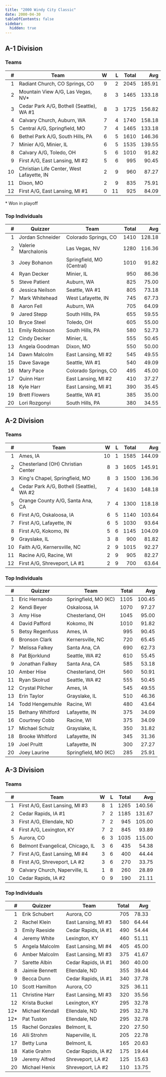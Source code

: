 ```yaml
---
title: "2000 Windy City Classic"
date: 2000-04-30
tableOfContents: false
sidebar:
  hidden: true
---
```


## A-1 Division

### Teams

|    # | Team                                      |    W |    L | Total |    Avg |
| ---: | ----------------------------------------- | ---: | ---: | ----: | -----: |
|    1 | Radiant Church, CO Springs, CO            |    9 |    2 |  2045 | 185.91 |
|    2 | Mountain View A/G, Las Vegas, NV*         |    8 |    3 |  1465 | 133.18 |
|    3 | Cedar Park A/G, Bothell (Seattle), WA #1  |    8 |    3 |  1725 | 156.82 |
|    4 | Calvary Church, Auburn, WA                |    7 |    4 |  1740 | 158.18 |
|    5 | Central A/G, Springfield, MO              |    7 |    4 |  1465 | 133.18 |
|    6 | Bethel Park A/G, South Hills, PA          |    6 |    5 |  1610 | 146.36 |
|    7 | Minier A/G, Minier, IL                    |    6 |    5 |  1535 | 139.55 |
|    8 | Calvary A/G, Toledo, OH                   |    5 |    6 |  1010 |  91.82 |
|    9 | First A/G, East Lansing, MI #2            |    5 |    6 |   995 |  90.45 |
|   10 | Christian Life Center, West Lafayette, IN |    2 |    9 |   960 |  87.27 |
|   11 | Dixon, MO                                 |    2 |    9 |   835 |  75.91 |
|   12 | First A/G, East Lansing, MI #1            |    0 |   11 |   925 |  84.09 |

\* Won in playoff

### Top Individuals

|    # | Quizzer             | Team                      | Total |    Avg |
| ---: | ------------------- | ------------------------- | ----: | -----: |
|    1 | Jordan Schneider    | Colorado Springs, CO      |  1410 | 128.18 |
|    2 | Valerie Marchalonis | Las Vegas, NV             |  1280 | 116.36 |
|    3 | Joey Bohanon        | Springfield, MO (Central) |  1010 |  91.82 |
|    4 | Ryan Decker         | Minier, IL                |   950 |  86.36 |
|    5 | Steve Patient       | Auburn, WA                |   825 |  75.00 |
|    6 | Jessica Neilson     | Seattle, WA #1            |   805 |  73.18 |
|    7 | Mark Whitehead      | West Lafayette, IN        |   745 |  67.73 |
|    8 | Aaron Fell          | Auburn, WA                |   705 |  64.09 |
|    9 | Jared Stepp         | South Hills, PA           |   655 |  59.55 |
|   10 | Bryce Steel         | Toledo, OH                |   605 |  55.00 |
|   11 | Emily Robinson      | South Hills, PA           |   580 |  52.73 |
|   12 | Cindy Decker        | Minier, IL                |   555 |  50.45 |
|   13 | Angela Goodman      | Dixon, MO                 |   550 |  50.00 |
|   14 | Dawn Malcolm        | East Lansing, MI #2       |   545 |  49.55 |
|   15 | Dave Savage         | Seattle, WA #1            |   540 |  49.09 |
|   16 | Mary Pace           | Colorado Springs, CO      |   495 |  45.00 |
|   17 | Quinn Harr          | East Lansing, MI #2       |   410 |  37.27 |
|   18 | Kyle Harr           | East Lansing, MI #1       |   390 |  35.45 |
|   19 | Brett Flowers       | Seattle, WA #1            |   385 |  35.00 |
|   20 | Lori Rozgonyi       | South Hills, PA           |   380 |  34.55 |

## A-2 Division

### Teams

|    # | Team                                     |    W |    L | Total |    Avg |
| ---: | ---------------------------------------- | ---: | ---: | ----: | -----: |
|    1 | Ames, IA                                 |   10 |    1 |  1585 | 144.09 |
|    2 | Chesterland (OH) Christian Center        |    8 |    3 |  1605 | 145.91 |
|    3 | King's Chapel, Springfield, MO           |    8 |    3 |  1500 | 136.36 |
|    4 | Cedar Park A/G, Bothell (Seattle), WA #2 |    7 |    4 |  1630 | 148.18 |
|    5 | Orange County A/G, Santa Ana, CA         |    7 |    4 |  1300 | 118.18 |
|    6 | First A/G, Oskaloosa, IA                 |    6 |    5 |  1140 | 103.64 |
|    7 | First A/G, Lafayette, IN                 |    6 |    5 |  1030 |  93.64 |
|    8 | First A/G, Kokomo, IN                    |    5 |    6 |  1145 | 104.09 |
|    9 | Grayslake, IL                            |    3 |    8 |   900 |  81.82 |
|   10 | Faith A/G, Kernersville, NC              |    2 |    9 |  1015 |  92.27 |
|   11 | Racine A/G, Racine, WI                   |    2 |    9 |   905 |  82.27 |
|   12 | First A/G, Shreveport, LA #1             |    2 |    9 |   700 |  63.64 |

### Top Individuals

|    # | Quizzer          | Team                 | Total |    Avg |
| ---: | ---------------- | -------------------- | ----: | -----: |
|    1 | Eric Hernando    | Springfield, MO (KC) |  1105 | 100.45 |
|    2 | Kendi Beyer      | Oskaloosa, IA        |  1070 |  97.27 |
|    3 | Amy Hise         | Chesterland, OH      |  1045 |  95.00 |
|    4 | David Pafford    | Kokomo, IN           |  1010 |  91.82 |
|    5 | Betsy Regenfuss  | Ames, IA             |   995 |  90.45 |
|    6 | Bronson Clark    | Kernersville, NC     |   720 |  65.45 |
|    7 | Melissa Falkey   | Santa Ana, CA        |   690 |  62.73 |
|    8 | Pat Bjorklund    | Seattle, WA #2       |   610 |  55.45 |
|    9 | Jonathan Falkey  | Santa Ana, CA        |   585 |  53.18 |
|   10 | Amber Hise       | Chesterland, OH      |   560 |  50.91 |
|   11 | Ryan Skolrud     | Seattle, WA #2       |   555 |  50.45 |
|   12 | Crystal Pilcher  | Ames, IA             |   545 |  49.55 |
|   13 | Erin Taylor      | Grayslake, IL        |   510 |  46.36 |
|   14 | Todd Hengemuhle  | Racine, WI           |   480 |  43.64 |
|   15 | Bethany Whitford | Lafayette, IN        |   375 |  34.09 |
|   16 | Courtney Cobb    | Racine, WI           |   375 |  34.09 |
|   17 | Michael Schulz   | Grayslake, IL        |   350 |  31.82 |
|   18 | Brooke Whitford  | Lafayette, IN        |   345 |  31.36 |
|   19 | Joel Pruitt      | Lafayette, IN        |   300 |  27.27 |
|   20 | Joey Laurine     | Springfield, MO (KC) |   285 |  25.91 |

## A-3 Division

### Teams

|    # | Team                             |    W |    L | Total |    Avg |
| ---: | -------------------------------- | ---: | ---: | ----: | -----: |
|    1 | First A/G, East Lansing, MI #3   |    8 |    1 |  1265 | 140.56 |
|    2 | Cedar Rapids, IA #1              |    7 |    2 |  1185 | 131.67 |
|    3 | First A/G, Ellendale, ND         |    7 |    2 |   945 | 105.00 |
|    4 | First A/G, Lexington, KY         |    7 |    2 |   845 |  93.89 |
|    5 | Aurora, CO                       |    6 |    3 |  1035 | 115.00 |
|    6 | Belmont Evangelical, Chicago, IL |    3 |    6 |   435 |  54.38 |
|    7 | First A/G, East Lansing, MI #4   |    3 |    6 |   400 |  44.44 |
|    8 | First A/G, Shreveport, LA #2     |    3 |    6 |   270 |  33.75 |
|    9 | Calvary Church, Naperville, IL   |    1 |    8 |   260 |  28.89 |
|   10 | Cedar Rapids, IA #2              |    0 |    9 |   190 |  21.11 |

### Top Individuals

|    # | Quizzer         | Team                | Total |   Avg |
| ---: | --------------- | ------------------- | ----: | ----: |
|    1 | Erik Schubert   | Aurora, CO          |   705 | 78.33 |
|    2 | Rachel Klein    | East Lansing, MI #3 |   580 | 64.44 |
|    3 | Emily Raeside   | Cedar Rapids, IA #1 |   490 | 54.44 |
|    4 | Jeremy White    | Lexington, KY       |   460 | 51.11 |
|    5 | Angela Malcolm  | East Lansing, MI #4 |   405 | 45.00 |
|    6 | Amber Malcolm   | East Lansing, MI #3 |   375 | 41.67 |
|    7 | Sarette Albin   | Cedar Rapids, IA #1 |   360 | 40.00 |
|    8 | Jaimie Bennett  | Ellendale, ND       |   355 | 39.44 |
|    9 | Becca Dunn      | Cedar Rapids, IA #1 |   340 | 37.78 |
|   10 | Scott Hamilton  | Aurora, CO          |   325 | 36.11 |
|   11 | Christine Harr  | East Lansing, MI #3 |   320 | 35.56 |
|   12 | Krista Buckel   | Lexington, KY       |   295 | 32.78 |
|  12* | Michael Kendall | Ellendale, ND       |   295 | 32.78 |
|  12* | Pat Tuston      | Ellendale, ND       |   295 | 32.78 |
|   15 | Rachel Gonzales | Belmont, IL         |   220 | 27.50 |
|   16 | Alli Strohm     | Naperville, IL      |   205 | 22.78 |
|   17 | Betty Luna      | Belmont, IL         |   165 | 20.63 |
|   18 | Katie Grahm     | Cedar Rapids, IA #2 |   175 | 19.44 |
|   19 | Jeremy Alfred   | Shreveport, LA #2   |   125 | 15.63 |
|   20 | Michael Henix   | Shreveport, LA #2   |   110 | 13.75 |
